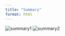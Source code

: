 ```yaml
---
title: "Summary"
format: html
---
```


![summary1](Data Visualization Basics-1.png)
![summary2](Data-Visualization-Basics-2.png)


